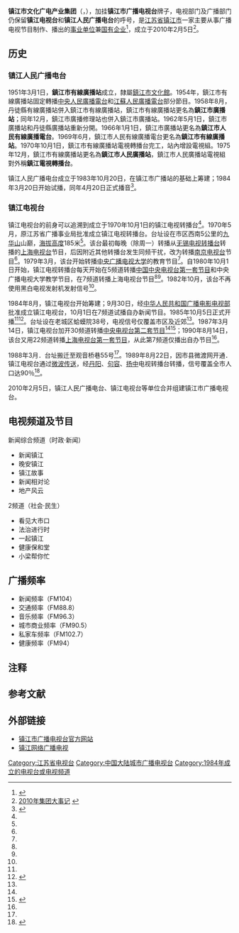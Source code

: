 {{NoteTA
|1=zh-cn:开播;zh-tw:開播;zh-hk:啟播;
|2=zh-hans:信号;zh-hant:訊號;
|3=zh-cn:短信;zh-tw:簡訊;zh-hk:短訊;zh-sg:简讯;
|4=zh-cn:网络;zh-tw:網路;zh-hk:網絡;
|5=zh-hans:台标;zh-hant:台徽;
|6=zh-cn:数字;zh-tw:數位;zh-hk:數碼;
|7=zh-cn:高清;zh-tw:高畫質;zh-hk:高清;
|8=zh-cn:标清;zh-tw:標準畫質;zh-hk:標清;
|9=zh-cn:数字地面电视;zh-tw:數位無線電視;zh-hk:數碼地面電視;
|10=信道=>zh-tw:通道;信道=>zh-hk:頻道;信道=>zh-mo:頻道;信道=>zh-sg:波道;信道=>zh-my:波道;
|11=zh-hans:广电网络;zh-hant:廣電網絡;
|12=zh-hans:客户端;zh-hant:用戶端;
}}

{{Infobox PRCG|color=#014099
|统一社会信用代码= 
|标志1 = Red star.svg
|标志1说明 = [[s:国务院关于国家行政机关和企业事业单位社会团体印章管理的规定|1999年规定]]：[[印章|印章]][[直径|直径]]不大于4.5-{zh-cn:厘米;zh-tw:公分;zh-hk:釐米;}-，中央刊[[五角星|五角星]]。
|标志2 = Logo_of_Zhenjiang_TV_&_Radio_Station.png
|标志2说明 = '''镇江市文化广电产业集团'''标志
|机构名称 = 镇江市文化广电产业集团<br>(镇江市广播电视台)
|加挂牌子 = 
|职位1 = 
|人员1 = 
|职位2 = 
|人员2 = 
|机构类型 = 中共镇江市委直属[[事业单位|事业单位]]
|行政级别 = 正县处级
|业务上级=[[镇江市人民政府|镇江市人民政府]]
|组织上级=[[镇江市文化广电和旅游局|镇江市文化广电和旅游局]]
|中共上级=[[中国共产党镇江市委员会|中国共产党镇江市委员会]]
|中共本级=中国共产党镇江市文化广电产业集团
|编制人数 = 
|格言1 = 
|场所1 = 总部大楼
|地址1 = [[江苏省|江苏省]][[镇江市|镇江市]]长江路33号
|坐标1 = 
|邮编1 = 
|电话1 = 
|交通1 = 
|官网1 = {{URL|http://www.zjwgjt.com/index.html|镇江市文化广电产业集团}}
|场所2 = 
|地址2 = 
|邮编2 = 
|电话2 = 
|交通2 = 
|官网2 = 
|被接替者 = 
|成立时间 = {{start date|2010|2|5}}
}}
'''镇江市文化广电产业集团'''（{{lang-en|Zhenjiang Media & Culture Industrial Group}}，），加挂'''镇江市广播电视台'''牌子，电视部门及广播部门仍保留'''镇江电视台'''和'''镇江人民广播电台'''的呼号，是[[江苏省|江苏省]][[镇江市|镇江市]]一家主要从事广播电视节目制作、播出的[[事业单位|事业单位]]兼[[国有企业|国有企业]]<ref name=jj>{{cite web|url =http://www.zjwgjt.com/wg/jituangaikuang/jituanjieshao/|title =集团介绍 |website =镇江市广播电视台|date=}}</ref>，成立于2010年2月5日<ref>[http://www.zjwgjt.com/content/?309.html 2010年集团大事记] {{webarchive|url=https://web.archive.org/web/20141109030405/http://www.zjwgjt.com/content/?309.html |date=2014-11-09 }}</ref>。

==历史==
===镇江人民广播电台===
1951年3月1日，'''鎮江市有線廣播站'''成立，隸屬[[鎮江市文化館|鎮江市文化館]]。1954年，鎮江市有線廣播站固定轉播[[中央人民廣播電台|中央人民廣播電台]]和[[江蘇人民廣播電台|江蘇人民廣播電台]]部分節目。1958年8月，丹徒縣有線廣播站併入鎮江市有線廣播站，鎮江市有線廣播站更名為'''鎮江市廣播站'''；同年12月，鎮江市廣播修理站也併入鎮江市廣播站。1962年5月1日，鎮江市廣播站和丹徒縣廣播站重新分開。1966年1月1日，鎮江市廣播站更名為'''鎮江市人民有線廣播電台'''。1969年6月，鎮江市人民有線廣播電台更名為'''鎮江市有線廣播站'''。1970年10月1日，鎮江市有線廣播站電視轉播台完工，站內增設電視組。1975年12月，鎮江市有線廣播站更名為'''鎮江市人民廣播站'''，鎮江市人民廣播站電視組對外稱'''鎮江電視轉播台'''。

镇江人民广播电台成立于1983年10月20日，在镇江市广播站的基础上筹建；1984年3月20日开始试播，同年4月20日正式播音<ref name=dfz1>{{cite web|url =http://www.jssdfz.com/book/gbdsz/D1/D6J.html|title =第六节  地、市级广播电台|website =江苏省地方志|accessdate =2018-06-09|archive-date =2015-08-14|archive-url =https://web.archive.org/web/20150814154142/http://www.jssdfz.com/book/gbdsz/D1/D6J.html|dead-url =no}}</ref>。

===镇江电视台===
镇江电视台的前身可以追溯到成立于1970年10月1日的镇江电视转播台<ref name="zjgbdsz1" />。1970年5月，原江苏省广播事业局{{notetag|今江苏省广播电视局。}}批准成立镇江电视转播台。台址设在市区西南5公里的[[九华山_(镇江)|九华山]]山巅，[[海拔|海拔高度]]185米<ref name="zjgbdsz1" />。该台最初每晚（除周一）转播从[[无锡广播电视台|无锡电视转播台]]转播的[[上海電視台|上海电视台]]节目，后因附近其他转播台发生同频干扰，改为转播[[江苏省广播电视总台|南京电视台]]节目{{notetag|并非现今的[[南京广播电视台|南京电视台]]，现今的南京电视台开播于1986年。}}<ref name="zjgbdsz1" />。1979年3月，该台开始转播[[国家开放大学|中央广播电视大学]]的教育节目<ref name="zjgbdsz1" />。自1980年10月1日开始，镇江电视转播台每天开始在5频道转播[[中国中央电视台综合频道|中国中央电视台第一套节目]]和中央广播电视大学教学节目，在7频道转播上海电视台节目<ref name="dfz1" /><ref name="zjgbdsz1" />。1982年10月，该台不再使用黑白电视发射机发射信号<ref name="zjgbdsz1" />。

1984年8月，镇江电视台开始筹建；9月30日，经[[中华人民共和国广播电影电视部|中华人民共和国广播电影电视部]]批准成立镇江电视台，10月1日在7频道试播自办新闻节目。1985年10月5日正式开播<ref name="zjgbdsz1" /><ref name=dfz2>{{cite web|url =http://www.jssdfz.com/book/gbdsz/D3/D2J.html|title =第二节 地、市级电视台|website =江苏省地方志|accessdate =2018-06-09|archive-date =2015-08-14|archive-url =https://web.archive.org/web/20150814154159/http://www.jssdfz.com/book/gbdsz/D3/D2J.html|dead-url =no}}</ref>。台址设在老城区蛤蟆院38号{{notetag|原镇江市建筑材料工业局址，今红旗中心小学校址。}}，电视信号仅覆盖市区及近郊<ref name="zjgbdsz1" />。1987年3月14日，镇江电视台加开30频道转播[[中国中央电视台财经频道|中央电视台第二套节目]]<ref name="zjgbdsz1" /><ref name="zjgbdsz2">{{cite book |work=镇江市广播电视志（1935-1990）|title=大事记（1935-1990）|author1=赵明绰主修；镇江市广播电视志编纂委员会编 |date=1999.09 |publisher=方志出版社 |location=北京 |isbn=9787801224088 |pages=7-15}}</ref>；1990年8月14日，该台又用22频道转播[[东方卫视|上海电视台第一套节目]]，从此第7频道仅播出自办节目<ref name="zjgbdsz2"/>。

1988年3月．台址搬迁至观音桥巷55号<ref name="zjgbdsz1" />。1989年8月22日，因市县微渡网开通．镇江电视台通过[[微波传送|微波传送]]，经[[丹阳市|丹阳]]、[[句容市|句容]]、[[扬中市|扬中]]电视转播台转播，信号覆盖全市人口达90％<ref name="zjgbdsz1">{{cite book |work=镇江市广播电视志（1935-1990）|title=第二章 电视台|author1=赵明绰主修；镇江市广播电视志编纂委员会编 |date=1999.09 |publisher=方志出版社 |location=北京 |isbn=9787801224088 |pages=21-25}}</ref>。

2010年2月5日，镇江人民广播电台、镇江电视台等单位合并组建镇江市广播电视台。

==电视频道及节目==
;新闻综合频道（时政·新闻）
* 新闻镇江 
* 晚安镇江 
* 镇江故事 
* 新闻相对论 
* 地产风云
;2频道（社会·民生）
* 看见大市口 
* 法治进行时 
* 一起镇江 
* 健康保和堂 
* 小梁帮你忙

==广播频率==
* 新闻频率（FM104）
* 交通频率（FM88.8）
* 音乐频率（FM96.3）
* 城市商业频率（FM90.5）
* 私家车频率（FM102.7）
* 健康频率（FM94）

== 注释 ==
{{notefoot}}

== 参考文献 ==
{{reflist}}

==外部链接==
*[http://www.zjwgjt.com/ 镇江市广播电视台官方网站]
*[http://www.zjmc.tv/ 镇江网络广播电视]

{{江苏省电视台}}
[[Category:江苏省电视台|Category:江苏省电视台]]
[[Category:中国大陆城市广播电视台|Category:中国大陆城市广播电视台]]
[[Category:1984年成立的电视台或电视频道|Category:1984年成立的电视台或电视频道]]